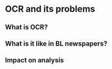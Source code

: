 # OCR and its problems

## What is OCR?

## What is it like in BL newspapers?

## Impact on analysis
